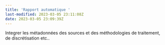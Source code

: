 ```yaml
---
title: 'Rapport automatique '
last-modified: 2023-03-05 23:11:08Z
date: 2023-03-05 23:09:39Z
---
```


Integrer les métadonnées des sources et des méthodologies de traitement,  de discrétisation etc.. 


